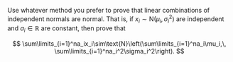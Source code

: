 Use whatever method you prefer to prove that linear combinations of independent normals are normal. That is, if $x_i\sim\text{N}(\mu_i,\,\sigma^2_i)$ are independent and $a_i\in\mathbb{R}$ are constant, then prove that

$$
\sum\limits_{i=1}^na_ix_i\sim\text{N}\left(\sum\limits_{i=1}^na_i\mu_i,\, \sum\limits_{i=1}^na_i^2\sigma_i^2\right).
$$
